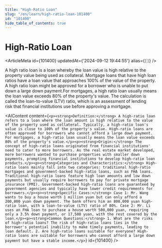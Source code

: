 ```yaml
---
title: "High-Ratio Loan"
slug: "/en/learn/high-ratio-loan-101400"
id: "101400"
hide_table_of_contents: true
---
```



# High-Ratio Loan

<ArticleMeta id={101400} updatedAt={'2024-09-12 19:44:55'} alias={`[]`} />
<div className='border-solid border-b border-t-0 my-4 border-[var(--ifm-color-gray-300)]' />

A high ratio loan is a loan whereby the loan value is high relative to the property value being used as collateral. Mortgage loans that have high loan ratios have a loan value that approaches 100% of the value of the property. A high ratio loan might be approved for a borrower who is unable to put down a large down payment.For mortgages, a high ratio loan usually means the loan value exceeds 80% of the property's value. The calculation is called the loan-to-value (LTV) ratio, which is an assessment of lending risk that financial institutions use before approving a mortgage.

<AIContent content={`<p><strong>Definition:</strong> A high-ratio loan refers to a loan where the loan amount is high relative to the value of the property used as collateral. Typically, a high-ratio loan's value is close to 100% of the property's value. High-ratio loans are often approved for borrowers who cannot afford a large down payment. For mortgages, a high-ratio loan usually means the loan value exceeds 80% of the property's value.</p><p><strong>Origin:</strong> The concept of high-ratio loans originated from financial institutions' need to cater to more borrowers. As the real estate market developed, more borrowers wanted to purchase properties with smaller down payments, prompting financial institutions to develop high-ratio loan products.</p><p><strong>Categories and Characteristics:</strong> High-ratio loans mainly fall into two categories: traditional high-ratio mortgages and government-backed high-ratio loans, such as FHA loans. Traditional high-ratio loans feature high loan amounts and low down payments but usually require borrowers to pay for private mortgage insurance (PMI). Government-backed high-ratio loans are guaranteed by government agencies and typically have lower credit requirements for borrowers.</p><p><strong>Specific Cases:</strong> Case 1: Mr. Wang wants to buy a house worth 1 million yuan but can only afford a 200,000 yuan down payment. The bank offers him an 800,000 yuan high-ratio loan, with a loan-to-value (LTV) ratio of 80%. Case 2: Mr. Li uses an FHA loan to purchase a house worth 500,000 yuan, requiring only a 3.5% down payment, or 17,500 yuan, with the rest covered by the loan.</p><p><strong>Common Questions:</strong> 1. What are the risks of high-ratio loans? The risk of high-ratio loans lies in the borrower's potential inability to make timely payments, leading to loan default. 2. Are high-ratio loans suitable for everyone? High-ratio loans are suitable for borrowers who cannot afford a large down payment but have a stable income.</p>`} id={101400} />
